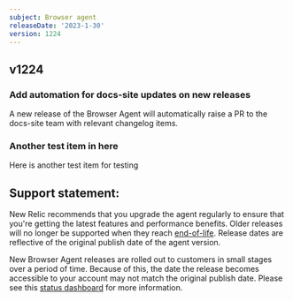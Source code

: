 ```yaml
---
subject: Browser agent
releaseDate: '2023-1-30'
version: 1224
---
```


## v1224

### Add automation for docs-site updates on new releases
A new release of the Browser Agent will automatically raise a PR to the docs-site team with relevant changelog items.

### Another test item in here
Here is another test item for testing

## Support statement:
New Relic recommends that you upgrade the agent regularly to ensure that you're getting the latest features and performance benefits. Older releases will no longer be supported when they reach [end-of-life](https://docs.newrelic.com/docs/browser/browser-monitoring/getting-started/browser-agent-eol-policy/). Release dates are reflective of the original publish date of the agent version.

New Browser Agent releases are rolled out to customers in small stages over a period of time. Because of this, the date the release becomes accessible to your account may not match the original publish date. Please see this [status dashboard](https://newrelic.github.io/newrelic-browser-agent-release/) for more information.